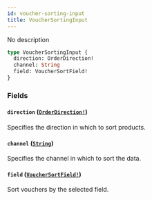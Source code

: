 ```yaml
---
id: voucher-sorting-input
title: VoucherSortingInput
---
```


No description

```graphql
type VoucherSortingInput {
  direction: OrderDirection!
  channel: String
  field: VoucherSortField!
}
```

### Fields

#### `direction` ([`OrderDirection!`](/developer/api-reference/enums/order-direction.mdx))

Specifies the direction in which to sort products.

#### `channel` ([`String`](/developer/api-reference/scalars/string.mdx))

Specifies the channel in which to sort the data.

#### `field` ([`VoucherSortField!`](/developer/api-reference/enums/voucher-sort-field.mdx))

Sort vouchers by the selected field.
